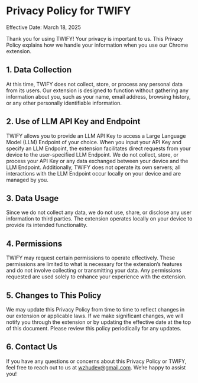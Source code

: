# Privacy Policy for TWIFY

Effective Date: March 18, 2025

Thank you for using TWIFY! Your privacy is important to us. This Privacy Policy explains how we handle your information when you use our Chrome extension.

## 1. Data Collection

At this time, TWIFY does not collect, store, or process any personal data from its users. Our extension is designed to function without gathering any information about you, such as your name, email address, browsing history, or any other personally identifiable information.

## 2. Use of LLM API Key and Endpoint

TWIFY allows you to provide an LLM API Key to access a Large Language Model (LLM) Endpoint of your choice. When you input your API Key and specify an LLM Endpoint, the extension facilitates direct requests from your device to the user-specified LLM Endpoint. We do not collect, store, or process your API Key or any data exchanged between your device and the LLM Endpoint. Additionally, TWIFY does not operate its own servers; all interactions with the LLM Endpoint occur locally on your device and are managed by you.

## 3. Data Usage

Since we do not collect any data, we do not use, share, or disclose any user information to third parties. The extension operates locally on your device to provide its intended functionality.

## 4. Permissions

TWIFY may request certain permissions to operate effectively. These permissions are limited to what is necessary for the extension’s features and do not involve collecting or transmitting your data. Any permissions requested are used solely to enhance your experience with the extension.

## 5. Changes to This Policy

We may update this Privacy Policy from time to time to reflect changes in our extension or applicable laws. If we make significant changes, we will notify you through the extension or by updating the effective date at the top of this document. Please review this policy periodically for any updates.

## 6. Contact Us

If you have any questions or concerns about this Privacy Policy or TWIFY, feel free to reach out to us at wzhudev@gmail.com. We’re happy to assist you!